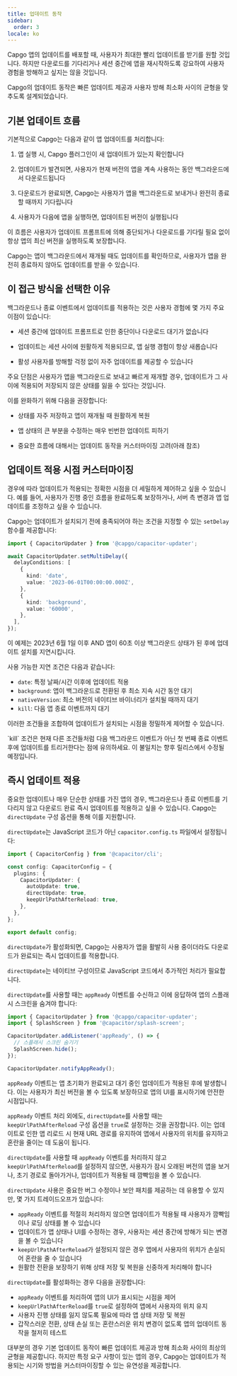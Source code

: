 ```yaml
---
title: 업데이트 동작
sidebar:
  order: 3
locale: ko
---
```



Capgo 앱의 업데이트를 배포할 때, 사용자가 최대한 빨리 업데이트를 받기를 원할 것입니다. 하지만 다운로드를 기다리거나 세션 중간에 앱을 재시작하도록 강요하여 사용자 경험을 방해하고 싶지는 않을 것입니다.

Capgo의 업데이트 동작은 빠른 업데이트 제공과 사용자 방해 최소화 사이의 균형을 맞추도록 설계되었습니다.

## 기본 업데이트 흐름

기본적으로 Capgo는 다음과 같이 앱 업데이트를 처리합니다:

<Steps>

1. 앱 실행 시, Capgo 플러그인이 새 업데이트가 있는지 확인합니다

2. 업데이트가 발견되면, 사용자가 현재 버전의 앱을 계속 사용하는 동안 백그라운드에서 다운로드됩니다

3. 다운로드가 완료되면, Capgo는 사용자가 앱을 백그라운드로 보내거나 완전히 종료할 때까지 기다립니다

4. 사용자가 다음에 앱을 실행하면, 업데이트된 버전이 실행됩니다

</Steps>

이 흐름은 사용자가 업데이트 프롬프트에 의해 중단되거나 다운로드를 기다릴 필요 없이 항상 앱의 최신 버전을 실행하도록 보장합니다.

<Aside type="tip">
Capgo는 앱이 백그라운드에서 재개될 때도 업데이트를 확인하므로, 사용자가 앱을 완전히 종료하지 않아도 업데이트를 받을 수 있습니다.
</Aside>

## 이 접근 방식을 선택한 이유

백그라운드나 종료 이벤트에서 업데이트를 적용하는 것은 사용자 경험에 몇 가지 주요 이점이 있습니다:

- 세션 중간에 업데이트 프롬프트로 인한 중단이나 다운로드 대기가 없습니다

- 업데이트는 세션 사이에 원활하게 적용되므로, 앱 실행 경험이 항상 새롭습니다

- 활성 사용자를 방해할 걱정 없이 자주 업데이트를 제공할 수 있습니다

주요 단점은 사용자가 앱을 백그라운드로 보내고 빠르게 재개할 경우, 업데이트가 그 사이에 적용되어 저장되지 않은 상태를 잃을 수 있다는 것입니다.

이를 완화하기 위해 다음을 권장합니다:

- 상태를 자주 저장하고 앱이 재개될 때 원활하게 복원

- 앱 상태의 큰 부분을 수정하는 매우 빈번한 업데이트 피하기

- 중요한 흐름에 대해서는 업데이트 동작을 커스터마이징 고려(아래 참조)

## 업데이트 적용 시점 커스터마이징

경우에 따라 업데이트가 적용되는 정확한 시점을 더 세밀하게 제어하고 싶을 수 있습니다. 예를 들어, 사용자가 진행 중인 흐름을 완료하도록 보장하거나, 서버 측 변경과 앱 업데이트를 조정하고 싶을 수 있습니다.

Capgo는 업데이트가 설치되기 전에 충족되어야 하는 조건을 지정할 수 있는 `setDelay` 함수를 제공합니다:

```typescript
import { CapacitorUpdater } from '@capgo/capacitor-updater';

await CapacitorUpdater.setMultiDelay({
  delayConditions: [
    {
      kind: 'date',
      value: '2023-06-01T00:00:00.000Z',
    },
    {
      kind: 'background',
      value: '60000',
    },
  ],
});
```

이 예제는 2023년 6월 1일 이후 AND 앱이 60초 이상 백그라운드 상태가 된 후에 업데이트 설치를 지연시킵니다.

사용 가능한 지연 조건은 다음과 같습니다:

- `date`: 특정 날짜/시간 이후에 업데이트 적용
- `background`: 앱이 백그라운드로 전환된 후 최소 지속 시간 동안 대기
- `nativeVersion`: 최소 버전의 네이티브 바이너리가 설치될 때까지 대기
- `kill`: 다음 앱 종료 이벤트까지 대기

이러한 조건들을 조합하여 업데이트가 설치되는 시점을 정밀하게 제어할 수 있습니다.

<Aside type="danger">
`kill` 조건은 현재 다른 조건들처럼 다음 백그라운드 이벤트가 아닌 첫 번째 종료 이벤트 후에 업데이트를 트리거한다는 점에 유의하세요. 이 불일치는 향후 릴리스에서 수정될 예정입니다.
</Aside>

## 즉시 업데이트 적용

중요한 업데이트나 매우 단순한 상태를 가진 앱의 경우, 백그라운드나 종료 이벤트를 기다리지 않고 다운로드 완료 즉시 업데이트를 적용하고 싶을 수 있습니다. Capgo는 `directUpdate` 구성 옵션을 통해 이를 지원합니다.

`directUpdate`는 JavaScript 코드가 아닌 `capacitor.config.ts` 파일에서 설정됩니다:

```typescript
import { CapacitorConfig } from '@capacitor/cli';

const config: CapacitorConfig = {
  plugins: {
    CapacitorUpdater: {
      autoUpdate: true,
      directUpdate: true,
      keepUrlPathAfterReload: true,
    },
  },
};

export default config;
```

`directUpdate`가 활성화되면, Capgo는 사용자가 앱을 활발히 사용 중이더라도 다운로드가 완료되는 즉시 업데이트를 적용합니다.

`directUpdate`는 네이티브 구성이므로 JavaScript 코드에서 추가적인 처리가 필요합니다.

`directUpdate`를 사용할 때는 `appReady` 이벤트를 수신하고 이에 응답하여 앱의 스플래시 스크린을 숨겨야 합니다:

```js
import { CapacitorUpdater } from '@capgo/capacitor-updater';
import { SplashScreen } from '@capacitor/splash-screen';

CapacitorUpdater.addListener('appReady', () => {
  // 스플래시 스크린 숨기기
  SplashScreen.hide();
});

CapacitorUpdater.notifyAppReady();
```

`appReady` 이벤트는 앱 초기화가 완료되고 대기 중인 업데이트가 적용된 후에 발생합니다. 이는 사용자가 최신 버전을 볼 수 있도록 보장하므로 앱의 UI를 표시하기에 안전한 시점입니다.

`appReady` 이벤트 처리 외에도, `directUpdate`를 사용할 때는 `keepUrlPathAfterReload` 구성 옵션을 `true`로 설정하는 것을 권장합니다. 이는 업데이트로 인한 앱 리로드 시 현재 URL 경로를 유지하여 앱에서 사용자의 위치를 유지하고 혼란을 줄이는 데 도움이 됩니다.

`directUpdate`를 사용할 때 `appReady` 이벤트를 처리하지 않고 `keepUrlPathAfterReload`를 설정하지 않으면, 사용자가 잠시 오래된 버전의 앱을 보거나, 초기 경로로 돌아가거나, 업데이트가 적용될 때 깜빡임을 볼 수 있습니다.

`directUpdate` 사용은 중요한 버그 수정이나 보안 패치를 제공하는 데 유용할 수 있지만, 몇 가지 트레이드오프가 있습니다:

- `appReady` 이벤트를 적절히 처리하지 않으면 업데이트가 적용될 때 사용자가 깜빡임이나 로딩 상태를 볼 수 있습니다
- 업데이트가 앱 상태나 UI를 수정하는 경우, 사용자는 세션 중간에 방해가 되는 변경을 볼 수 있습니다
- `keepUrlPathAfterReload`가 설정되지 않은 경우 앱에서 사용자의 위치가 손실되어 혼란을 줄 수 있습니다
- 원활한 전환을 보장하기 위해 상태 저장 및 복원을 신중하게 처리해야 합니다

`directUpdate`를 활성화하는 경우 다음을 권장합니다:

- `appReady` 이벤트를 처리하여 앱의 UI가 표시되는 시점을 제어
- `keepUrlPathAfterReload`를 `true`로 설정하여 앱에서 사용자의 위치 유지
- 사용자 진행 상태를 잃지 않도록 필요에 따라 앱 상태 저장 및 복원
- 갑작스러운 전환, 상태 손실 또는 혼란스러운 위치 변경이 없도록 앱의 업데이트 동작을 철저히 테스트

대부분의 경우 기본 업데이트 동작이 빠른 업데이트 제공과 방해 최소화 사이의 최상의 균형을 제공합니다. 하지만 특정 요구 사항이 있는 앱의 경우, Capgo는 업데이트가 적용되는 시기와 방법을 커스터마이징할 수 있는 유연성을 제공합니다.

